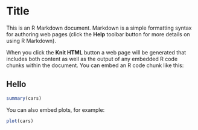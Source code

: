 Title
========================================================

This is an R Markdown document. Markdown is a simple formatting syntax for authoring web pages (click the **Help** toolbar button for more details on using R Markdown).

When you click the **Knit HTML** button a web page will be generated that includes both content as well as the output of any embedded R code chunks within the document. You can embed an R code chunk like this:

## Hello

```r
summary(cars)
```

You can also embed plots, for example:

```r
plot(cars)
```


